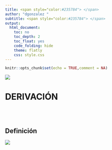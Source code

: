 ```yaml
---
title: <span style="color:#235784"> </span>  
author: "dgonzalez "
subtitle: <span style="color:#235784"> </span> 
output:
  html_document:
    toc: no
    toc_depth: 2
    toc_float: yes
    code_folding: hide
    theme: flatly
    css: style.css
---  
```

```r
knitr::opts_chunk$set(echo = TRUE,comment = NA)


```


![](img/banner000.png) 

# **DERIVACIÓN**

<br/><br/>




<div class="content-box-blue">
## **Definición**


</div>



![](img/enconstruccion.gif) 
